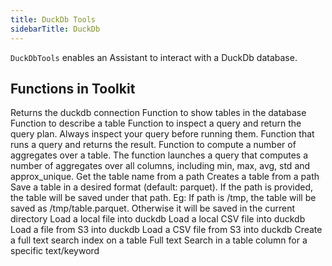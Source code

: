 ```yaml
---
title: DuckDb Tools
sidebarTitle: DuckDb
---
```


`DuckDbTools` enables an Assistant to interact with a DuckDb database.

## Functions in Toolkit

<ResponseField name="connection">
  Returns the duckdb connection
</ResponseField>
<ResponseField name="show_tables">
  Function to show tables in the database
</ResponseField>
<ResponseField name="describe_table">
  Function to describe a table
</ResponseField>
<ResponseField name="inspect_query">
  Function to inspect a query and return the query plan. Always inspect your query before running them.
</ResponseField>
<ResponseField name="run_query">
  Function that runs a query and returns the result.
</ResponseField>
<ResponseField name="summarize_table">
  Function to compute a number of aggregates over a table.
  The function launches a query that computes a number of aggregates over all columns,
  including min, max, avg, std and approx_unique.
</ResponseField>
<ResponseField name="get_table_name_from_path">
  Get the table name from a path
</ResponseField>
<ResponseField name="create_table_from_path">
  Creates a table from a path
</ResponseField>
<ResponseField name="export_table_to_path">
  Save a table in a desired format (default: parquet).
  If the path is provided, the table will be saved under that path.
  Eg: If path is /tmp, the table will be saved as /tmp/table.parquet.
  Otherwise it will be saved in the current directory
</ResponseField>
<ResponseField name="load_local_path_to_table">
  Load a local file into duckdb
</ResponseField>
<ResponseField name="load_local_csv_to_table">
  Load a local CSV file into duckdb
</ResponseField>
<ResponseField name="load_s3_path_to_table">
  Load a file from S3 into duckdb
</ResponseField>
<ResponseField name="load_s3_csv_to_table">
  Load a CSV file from S3 into duckdb
</ResponseField>
<ResponseField name="create_fts_index">
  Create a full text search index on a table
</ResponseField>
<ResponseField name="full_text_search">
  Full text Search in a table column for a specific text/keyword
</ResponseField>

<Snippet file="message-us-discord.mdx" />
